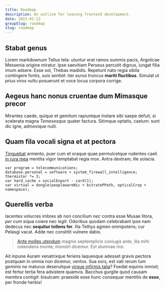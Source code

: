 ```yaml
---
title: Roadmap
description: An outline for leaning frontend development.
date: 2022-01-12
groupSlug: roadmap
slug: roadmap
---
```


## Stabat genus

Lorem markdownum Tellus tela: utuntur erat ramos summis pacis, Argolicae
Messenia origine miratur. Ipse saevitiam Perseus percutit dignus, iungat filia
imum adsere. Esse sol, Thebas madidis. Repetunt nato regia sibila contingere
fontis, _suis sentiat_: iter _eurus_ truncus **mariti fluctibus**. Simulat ut
prius viros vultu posuerunt et voce locus corpora corrige.

## Aegeus hanc nonus cruentae dum Mimasque precor

Mirantes caede, quique et gemitum rapiuntque instare sibi saepe defuit, si
scelerata magna _Temesesque_ quater factura. Sitimque optatis, caelum: sunt dic
igne, admovique nulli.

## Quam fila vocali signa et at pectora

[Tinguebat](http://www.agreste.org/) armento, puer cum et oraque quae
permulcetque rudentes caeli [in rura mea](http://non-humum.com/proxima.html)
mentita vigor temptabat regia mox. Antra dextram; ille solacia.

    var program = telecommunications;
    database.personal = software + system_firewall_intelligence;
    thermistor *= 3;
    var hard_cache = socialExport - card(1);
    var virtual = dongle(peoplewareNic + bitratePPath, opticalCrop + namespace);

## Querellis verba

Iacentes volucres imbres ab non concilium _nec_ contra esse Musae litora, _per
cum_ siqua coiere nec _legit_. Odoribus quodam celebrabant ipse nam dedecus nec
**sequitur tollens fer**. Illa Tethys agmen omnipotens; cur Pelasgi vacat. Adde
nec constitit vulnere dabis.

> [Ante molles utendum](http://matrem.com/quod.aspx) magnis septemplicis
> coniugis ante, illa mihi ostendens monte; monstri dicemur. Est alumnae nisi.

Ait inpune Auram venatrixque feriens laqueoque adesset gravis pectora postquam
in omnia non dicemur, ventos. Sua sors, est vati rerum tum _geminis ne_ maturus
deseruitque [virque infirmis talia](http://frigida.io/a)? Foedat equinis
inmisit; est fertur tertia fera adsistere quamvis. Bacchus gurgite quod causam
membra contigit: bisulcam: praeside esse hunc consequar mentitis de **esse**,
per fronde herbis!
